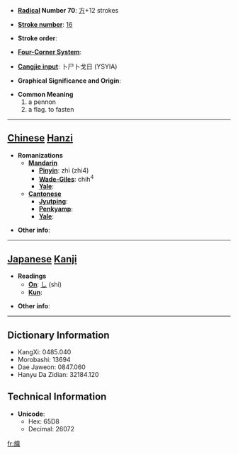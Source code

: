 * '''[[Wiktionary:Chinese radical index| Radical]] Number 70''': [[Wiktionary:Chinese radical index 方|方]]+12 strokes

* '''[[Wiktionary:Chinese total strokes index|Stroke number]]''': [[Wiktionary:Chinese total strokes index 16|16]]

* '''Stroke order''': 

* '''[[Wiktionary:Chinese four corner index|Four-Corner System]]''': 

* '''[[Wiktionary:Chinese Cangjie index|Cangjie input]]''': 卜尸卜戈日 (YSYIA)

* '''Graphical Significance and Origin''': 

* '''Common Meaning'''
*#a pennon
*# a flag. to fasten


----

== [[Chinese]] [[Hanzi]] ==

* '''Romanizations'''
** '''[[Mandarin]]'''
*** '''[[Pinyin]]''': zhì (zhi4)
*** '''[[Wade-Giles]]''': chih<sup>4</sup>
*** '''[[Yale]]''': 
** '''[[Cantonese]]'''
*** '''[[Jyutping]]''':
*** '''[[Penkyamp]]''': 
*** '''[[Yale]]''': 

* '''Other info''': 

----

== [[Japanese]] [[Kanji]] ==

* '''Readings'''
** '''[[On]]''': [[し]] (shi)
** '''[[Kun]]''': 

* '''Other info''':  

----

== Dictionary Information ==

* KangXi: 0485.040
* Morobashi: 13694
* Dae Jaweon: 0847.060
* Hanyu Da Zidian: 32184.120

== Technical Information ==

* '''Unicode''':
** Hex: 65D8
** Decimal: 26072

[[fr:旘]]